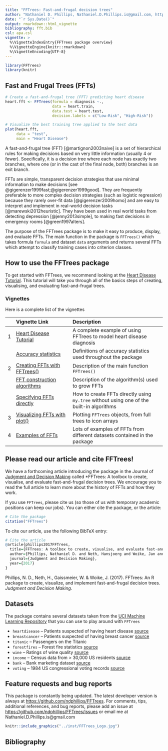 ```yaml
---
title: "FFTrees: Fast-and-frugal decision trees"
author: "Nathaniel D. Phillips, Nathaniel.D.Phillips.is@gmail.com, http://ndphillips.github.io"
date: "`r Sys.Date()`"
output: rmarkdown::html_vignette
bibliography: fft.bib
csl: apa.csl
vignette: >
  %\VignetteIndexEntry{FFTrees package overview}
  %\VignetteEngine{knitr::rmarkdown}
  %\VignetteEncoding{UTF-8}
---
```


```r
library(FFTrees)
library(knitr)
```

## Fast and Frugal Trees (FFTs)

```r
# Create a fast-and-frugal tree (FFT) predicting heart disease
heart.fft <- FFTrees(formula = diagnosis ~.,
                     data = heart.train,
                     data.test = heart.test,
                     decision.labels = c("Low-Risk", "High-Risk"))

# Visualize the best training tree applied to the test data
plot(heart.fft,
     data = "test",
     main = "Heart Disease")
```


A fast-and-frugal tree (FFT) [@martignon2003naive] is a set of hierarchical rules for making decisions based on very little information (usually 4 or fewer). Soecifically, it is a decision tree where each node has exactly two branches, where one (or in the cast of the final node, both) branches is an exit branch. 

FFTs are simple, transparent decision strategies that use minimal information to make decisions [see @gigerenzer1999fast;@gigerenzer1999good]. They are frequently preferable to more complex decision strategies (such as logistic regression) because they rarely over-fit data [@gigerenzer2009homo] and are easy to interpret and implement in real-world decision tasks [@marewski2012heuristic]. They have been used in real world tasks from detecting depression [@jenny2013simple], to making fast decisions in emergency rooms [@green1997alters].

The purpose of the FFTrees package is to make it easy to produce, display, and evaluate FFTs. The main function in the package is `FFTrees()` which takes formula `formula` and dataset `data` arguments and returns several FFTs which attempt to classify training cases into criterion classes. 

## How to use the FFTrees package

To get started with FFTrees, we recommend looking at the [Heart Disease Tutorial](FFTrees_heart.html). This tutorial will take you through all of the basics steps of creating, visualising, and evaluating fast-and-frugal trees.

### Vignettes

Here is a complete list of the vignettes

| | Vignette Link| Description |
|--:|:------------------------------|:-------------------------------------------------|
|     1|    [Heart Disease Tutorial](FFTrees_heart.html)| A complete example of using FFTrees to model heart disease diagnosis     |
|      |    [Accuracy statistics](AccuracyStatistics.html)| Definitions of accuracy statistics used throughout the package|
|     2|    [Creating FFTs with FFTrees()](FFTrees_function.html) |Description of  the main function `FFTrees()`|
|     |    [FFT construction algorithms](FFTrees_algorithm.html)|Description of the algorithm(s) used to grow FFTs     |
|      |    [Specifying FFTs directly](FFTrees_mytree.html)|How to create FFTs directly using `my.tree` without using one of the built-in algorithms|
|     3|    [Visualizing FFTs with plot()](FFTrees_plot.html)|Plotting `FFTrees` objects, from full trees to icon arrays|
|     4|    [Examples of FFTs](FFTrees_examples.html)|Lots of examples of FFTs from different datasets contained in the package|



## Please read our article and cite FFTrees!

We have a forthcoming article introducing the package in the Journal of [Judgment and Decision Making](http://www.sjdm.org) called *FFTrees: A toolbox to create, visualise, and evaluate fast-and-frugal decision trees. We encourage you to read the full article to learn more about the history of FFTs and how they work.

If you use `FFTrees`, please cite us (so those of us with temporary academic positions can keep our jobs). You can either cite the package, or the article:

```r
# Cite the package
citation("FFTrees")
```

To cite our article, use the following BibTeX entry:

```r
# Cite the article
@article{phillips2017FFTrees,
  title={FFTrees: A toolbox to create, visualise, and evaluate fast-and-frugal decision trees},
  author={Phillips, Nathaniel D. and Neth, Hansjoerg and Woike, Jan and Wolfgang, Gaissmaier},
  journal={Judgment and Decision Making},
  year={2017}
}
```

Phillips, N. D., Neth, H., Gaissmeier, W. & Woike, J. (2017). FFTrees: An R package to create, visualize, and implement fast-and-frugal decision trees. *Judgment and Decision Making*.


## Datasets

The package contains several datasets taken from the [UCI Machine Learning Repository](http://archive.ics.uci.edu/ml/) that you can use to play around with `FFTrees`

- `heartdisease` -- Patients suspected of having heart disease [source](http://archive.ics.uci.edu/ml/datasets/Heart+Disease)
- `breastcancer` -- Patients suspected of having breast cancer [source](https://archive.ics.uci.edu/ml/datasets/Breast+Cancer+Wisconsin+(Diagnostic))
- `titanic` -- Passengers on the Titanic
- `forestfires` -- Forest fire statistics [source](http://archive.ics.uci.edu/ml/datasets/Forest+Fires)
- `wine` -- Ratings of wine quality [source](http://archive.ics.uci.edu/ml/datasets/Wine)
- `income` -- Census data from > 30,000 US residents [source](http://archive.ics.uci.edu/ml/datasets/Adult)
- `bank` -- Bank marketing dataset [source](http://archive.ics.uci.edu/ml/datasets/Bank+Marketing)
- `voting` -- 1984 US congressional voting records [source](https://archive.ics.uci.edu/ml/datasets/Congressional+Voting+Records)


## Feature requests and bug reports

This package is constantly being updated. The latest developer version is always at [https://github.com/ndphillips/FFTrees](https://github.com/ndphillips/FFTrees). For comments, tips, additional references, and bug reports, please add an issue at [https://github.com/ndphillips/FFTrees/issues](https://github.com/ndphillips/FFTrees/issues) or email me at Nathaniel.D.Phillips.is@gmail.com

```r
knitr::include_graphics("../inst/FFTrees_Logo.jpg")
```


## Bibliography
